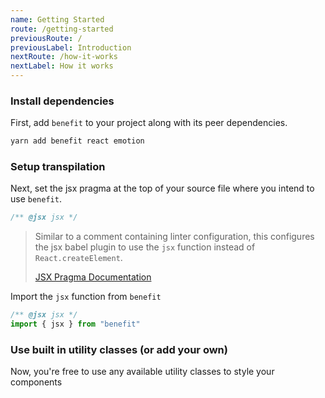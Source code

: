 ```yaml
---
name: Getting Started
route: /getting-started
previousRoute: /
previousLabel: Introduction
nextRoute: /how-it-works
nextLabel: How it works
---
```



### Install dependencies

First, add `benefit` to your project along with its peer dependencies.

```bash
yarn add benefit react emotion
```

### Setup transpilation

Next, set the jsx pragma at the top of your source file where you intend to use `benefit`.

```js
/** @jsx jsx */
```

> Similar to a comment containing linter configuration, this configures the jsx babel plugin to use the `jsx` function instead of `React.createElement`.
>
> [JSX Pragma Documentation](https://babeljs.io/docs/en/babel-plugin-transform-react-jsx#pragma)

Import the `jsx` function from `benefit`

```js
/** @jsx jsx */
import { jsx } from "benefit"
```

### Use built in utility classes (or add your own)

Now, you're free to use any available utility classes to style your components
